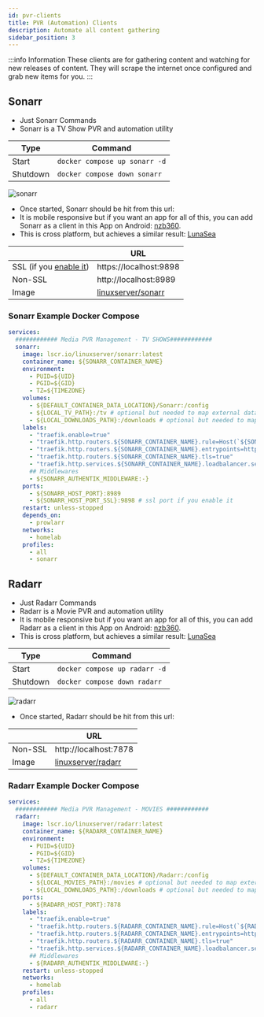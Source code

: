 ```yaml
---
id: pvr-clients
title: PVR (Automation) Clients
description: Automate all content gathering
sidebar_position: 3
---
```


:::info Information
These clients are for gathering content and watching for new releases of content. They will scrape the internet once configured and grab new items for you.
:::

## Sonarr

- Just Sonarr Commands
- Sonarr is a TV Show PVR and automation utility

| Type     | Command                       |
| -------- | ----------------------------- |
| Start    | `docker compose up sonarr -d` |
| Shutdown | `docker compose down sonarr`  |

<img src="/Home-Media-Docker/img/sonarr.png" alt="sonarr" />

- Once started, Sonarr should be hit from this url:
- It is mobile responsive but if you want an app for all of this, you can add Sonarr as a client in this App on Android: [nzb360](https://nzb360.com/).
- This is cross platform, but achieves a similar result: [LunaSea](https://www.lunasea.app/)

|                                                                | URL                                                                     |
| -------------------------------------------------------------- | ----------------------------------------------------------------------- |
| SSL (if you [enable it](https://nzbdrone.readthedocs.io/SSL/)) | https://localhost:9898                                                  |
| Non-SSL                                                        | http://localhost:8989                                                   |
| Image                                                          | [linuxserver/sonarr](https://docs.linuxserver.io/images/docker-sonarr/) |

### Sonarr Example Docker Compose

```yaml
services:
  ############ Media PVR Management - TV SHOWS############
  sonarr:
    image: lscr.io/linuxserver/sonarr:latest
    container_name: ${SONARR_CONTAINER_NAME}
    environment:
      - PUID=${UID}
      - PGID=${GID}
      - TZ=${TIMEZONE}
    volumes:
      - ${DEFAULT_CONTAINER_DATA_LOCATION}/Sonarr:/config
      - ${LOCAL_TV_PATH}:/tv # optional but needed to map external data
      - ${LOCAL_DOWNLOADS_PATH}:/downloads # optional but needed to map external data
    labels:
      - "traefik.enable=true"
      - "traefik.http.routers.${SONARR_CONTAINER_NAME}.rule=Host(`${SONARR_CONTAINER_NAME}.${PROJECT_HOSTNAME}`)"
      - "traefik.http.routers.${SONARR_CONTAINER_NAME}.entrypoints=https"
      - "traefik.http.routers.${SONARR_CONTAINER_NAME}.tls=true"
      - "traefik.http.services.${SONARR_CONTAINER_NAME}.loadbalancer.server.port=${SONARR_HOST_PORT}"
      ## Middlewares
      - ${SONARR_AUTHENTIK_MIDDLEWARE:-}
    ports:
      - ${SONARR_HOST_PORT}:8989
      - ${SONARR_HOST_PORT_SSL}:9898 # ssl port if you enable it
    restart: unless-stopped
    depends_on:
      - prowlarr
    networks:
      - homelab
    profiles:
      - all
      - sonarr
```

## Radarr

- Just Radarr Commands
- Radarr is a Movie PVR and automation utility
- It is mobile responsive but if you want an app for all of this, you can add Radarr as a client in this App on Android: [nzb360](https://nzb360.com/).
- This is cross platform, but achieves a similar result: [LunaSea](https://www.lunasea.app/)

| Type     | Command                       |
| -------- | ----------------------------- |
| Start    | `docker compose up radarr -d` |
| Shutdown | `docker compose down radarr`  |

<img src="/Home-Media-Docker/img/radarr.png" alt="radarr" />

- Once started, Radarr should be hit from this url:

|         | URL                                                                     |
| ------- | ----------------------------------------------------------------------- |
| Non-SSL | http://localhost:7878                                                   |
| Image   | [linuxserver/radarr](https://docs.linuxserver.io/images/docker-radarr/) |

### Radarr Example Docker Compose

```yaml
services:
  ############ Media PVR Management - MOVIES ############
  radarr:
    image: lscr.io/linuxserver/radarr:latest
    container_name: ${RADARR_CONTAINER_NAME}
    environment:
      - PUID=${UID}
      - PGID=${GID}
      - TZ=${TIMEZONE}
    volumes:
      - ${DEFAULT_CONTAINER_DATA_LOCATION}/Radarr:/config
      - ${LOCAL_MOVIES_PATH}:/movies # optional but needed to map external data
      - ${LOCAL_DOWNLOADS_PATH}:/downloads # optional but needed to map external data
    ports:
      - ${RADARR_HOST_PORT}:7878
    labels:
      - "traefik.enable=true"
      - "traefik.http.routers.${RADARR_CONTAINER_NAME}.rule=Host(`${RADARR_CONTAINER_NAME}.${PROJECT_HOSTNAME}`)"
      - "traefik.http.routers.${RADARR_CONTAINER_NAME}.entrypoints=https"
      - "traefik.http.routers.${RADARR_CONTAINER_NAME}.tls=true"
      - "traefik.http.services.${RADARR_CONTAINER_NAME}.loadbalancer.server.port=${RADARR_HOST_PORT}"
      ## Middlewares
      - ${RADARR_AUTHENTIK_MIDDLEWARE:-}
    restart: unless-stopped
    networks:
      - homelab
    profiles:
      - all
      - radarr
```
